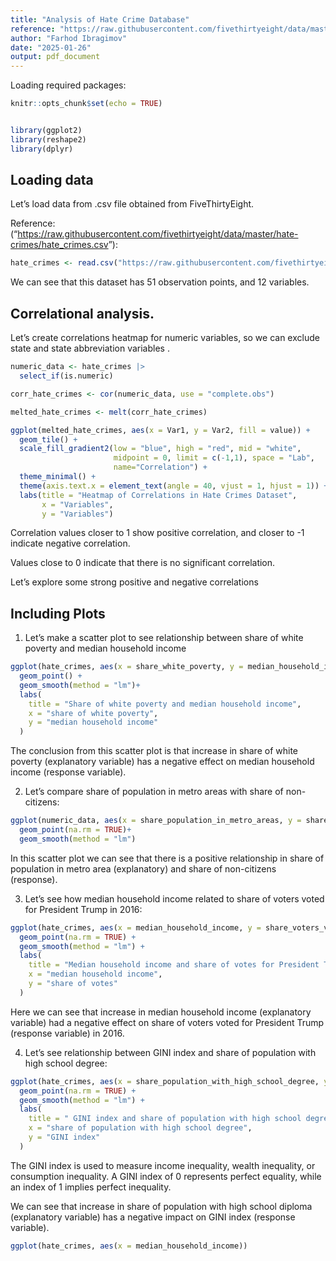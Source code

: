 ---
title: "Analysis of Hate Crime Database"
reference: "https://raw.githubusercontent.com/fivethirtyeight/data/master/hate-crimes/hate_crimes.csv"
author: "Farhod Ibragimov"
date: "2025-01-26"
output: pdf_document
---

Loading required packages:

```{r setup, include=FALSE}
knitr::opts_chunk$set(echo = TRUE)


library(ggplot2)
library(reshape2)
library(dplyr)
```

## Loading data

Let's load data from .csv file obtained from FiveThirtyEight.

Reference: ("<https://raw.githubusercontent.com/fivethirtyeight/data/master/hate-crimes/hate_crimes.csv>"):

```{r echo=TRUE}
hate_crimes <- read.csv("https://raw.githubusercontent.com/fivethirtyeight/data/master/hate-crimes/hate_crimes.csv", header = TRUE)

```

We can see that this dataset has 51 observation points, and 12 variables.

## Correlational analysis.

Let's create correlations heatmap for numeric variables, so we can exclude state and state abbreviation variables .

```{r}
numeric_data <- hate_crimes |> 
  select_if(is.numeric)
```

```{r}
corr_hate_crimes <- cor(numeric_data, use = "complete.obs")
```

```{r}
melted_hate_crimes <- melt(corr_hate_crimes)

```

```{r}
ggplot(melted_hate_crimes, aes(x = Var1, y = Var2, fill = value)) +
  geom_tile() +
  scale_fill_gradient2(low = "blue", high = "red", mid = "white", 
                       midpoint = 0, limit = c(-1,1), space = "Lab", 
                       name="Correlation") +
  theme_minimal() +
  theme(axis.text.x = element_text(angle = 40, vjust = 1, hjust = 1)) +
  labs(title = "Heatmap of Correlations in Hate Crimes Dataset",
       x = "Variables",
       y = "Variables")
```

Correlation values closer to 1 show positive correlation, and closer to -1 indicate negative correlation.

Values close to 0 indicate that there is no significant correlation.

Let's explore some strong positive and negative correlations

\pagebreak

## Including Plots

1.  Let's make a scatter plot to see relationship between share of white poverty and median household income

```{r}
ggplot(hate_crimes, aes(x = share_white_poverty, y = median_household_income)) +
  geom_point() +
  geom_smooth(method = "lm")+
  labs(
    title = "Share of white poverty and median household income",
    x = "share of white poverty",
    y = "median household income"
  )
```

The conclusion from this scatter plot is that increase in share of white poverty (explanatory variable) has a negative effect on median household income (response variable).

2.  Let's compare share of population in metro areas with share of non-citizens:

```{r}
ggplot(numeric_data, aes(x = share_population_in_metro_areas, y = share_non_citizen)) +
  geom_point(na.rm = TRUE)+
  geom_smooth(method = "lm")
```

In this scatter plot we can see that there is a positive relationship in share of population in metro area (explanatory) and share of non-citizens (response).

3.  Let's see how median household income related to share of voters voted for President Trump in 2016:

```{r}
ggplot(hate_crimes, aes(x = median_household_income, y = share_voters_voted_trump)) +
  geom_point(na.rm = TRUE) +
  geom_smooth(method = "lm") +
  labs(
    title = "Median household income and share of votes for President Trump in 2016",
    x = "median household income",
    y = "share of votes"
  )
```

Here we can see that increase in median household income (explanatory variable) had a negative effect on share of voters voted for President Trump (response variable) in 2016.

4.  Let's see relationship between GINI index and share of population with high school degree:

```{r}
ggplot(hate_crimes, aes(x = share_population_with_high_school_degree, y = gini_index)) +
  geom_point(na.rm = TRUE) +
  geom_smooth(method = "lm") +
  labs(
    title = " GINI index and share of population with high school degree",
    x = "share of population with high school degree",
    y = "GINI index"
  )

```

The GINI index is used to measure income inequality, wealth inequality, or consumption inequality. A GINI index of 0 represents perfect equality, while an index of 1 implies perfect inequality.

We can see that increase in share of population with high school diploma (explanatory variable) has a negative impact on GINI index (response variable).

```{r}
ggplot(hate_crimes, aes(x = median_household_income))
```
